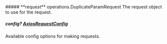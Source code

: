 
<Collapsible>
    ##### **request** operations.DuplicateParamRequest
    The request object to use for the request.
    <Collapsible.Break/>
    <DuplicateParamRequest/>
</Collapsible>

##### **config?** [AxiosRequestConfig](https://axios-http.com/docs/req_config)
Available config options for making requests.

